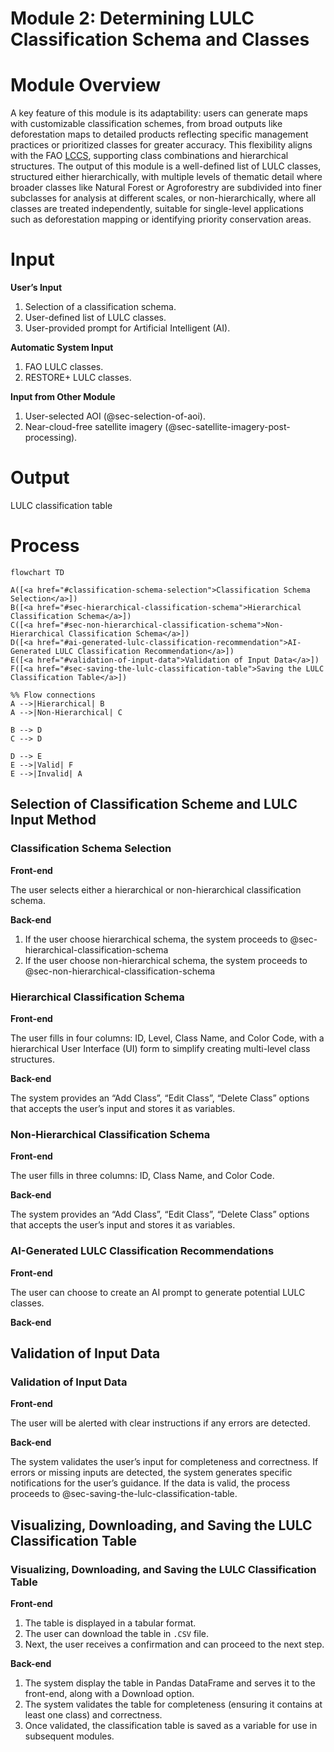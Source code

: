 # Module 2: Determining LULC Classification Schema and Classes {#sec-module-2}

# Module Overview {.unnumbered}

A key feature of this module is its adaptability: users can generate maps with customizable classification schemes, from broad outputs like deforestation maps to detailed products reflecting specific management practices or prioritized classes for greater accuracy. This flexibility aligns with the FAO [LCCS](https://www.fao.org/4/x0596e/x0596e00.htm), supporting class combinations and hierarchical structures. The output of this module is a well-defined list of LULC classes, structured either hierarchically, with multiple levels of thematic detail where broader classes like Natural Forest or Agroforestry are subdivided into finer subclasses for analysis at different scales, or non-hierarchically, where all classes are treated independently, suitable for single-level applications such as deforestation mapping or identifying priority conservation areas.

# Input {.unnumbered}

**User’s Input**

1.  Selection of a classification schema.
2.  User-defined list of LULC classes.
3.  User-provided prompt for Artificial Intelligent (AI).

**Automatic System Input**

1.  FAO LULC classes.
2.  RESTORE+ LULC classes.

**Input from Other Module**

1.  User-selected AOI (@sec-selection-of-aoi).
2.  Near-cloud-free satellite imagery (@sec-satellite-imagery-post-processing).

# Output {.unnumbered}

LULC classification table

# Process {.unnumbered}

```mermaid
flowchart TD

A([<a href="#classification-schema-selection">Classification Schema Selection</a>])
B([<a href="#sec-hierarchical-classification-schema">Hierarchical Classification Schema</a>])
C([<a href="#sec-non-hierarchical-classification-schema">Non-Hierarchical Classification Schema</a>])
D([<a href="#ai-generated-lulc-classification-recommendation">AI-Generated LULC Classification Recommendation</a>])
E([<a href="#validation-of-input-data">Validation of Input Data</a>])
F([<a href="#sec-saving-the-lulc-classification-table">Saving the LULC Classification Table</a>])

%% Flow connections
A -->|Hierarchical| B
A -->|Non-Hierarchical| C

B --> D
C --> D

D --> E
E -->|Valid| F
E -->|Invalid| A

```

## Selection of Classification Scheme and LULC Input Method

### Classification Schema Selection

**Front-end**

The user selects either a hierarchical or non-hierarchical classification schema.

**Back-end**

1.  If the user choose hierarchical schema, the system proceeds to @sec-hierarchical-classification-schema\
2.  If the user choose non-hierarchical schema, the system proceeds to @sec-non-hierarchical-classification-schema

### Hierarchical Classification Schema {#sec-hierarchical-classification-schema}

**Front-end**

The user fills in four columns: ID, Level, Class Name, and Color Code, with a hierarchical User Interface (UI) form to simplify creating multi-level class structures.

**Back-end**

The system provides an "Add Class", "Edit Class", "Delete Class" options that accepts the user's input and stores it as variables.

### Non-Hierarchical Classification Schema {#sec-non-hierarchical-classification-schema}

**Front-end**

The user fills in three columns: ID, Class Name, and Color Code.

**Back-end**

The system provides an "Add Class", "Edit Class", "Delete Class" options that accepts the user's input and stores it as variables.

### AI-Generated LULC Classification Recommendations

**Front-end**

The user can choose to create an AI prompt to generate potential LULC classes.

**Back-end**

## Validation of Input Data

### Validation of Input Data

**Front-end**

The user will be alerted with clear instructions if any errors are detected.

**Back-end**

The system validates the user’s input for completeness and correctness. If errors or missing inputs are detected, the system generates specific notifications for the user’s guidance. If the data is valid, the process proceeds to @sec-saving-the-lulc-classification-table.

## Visualizing, Downloading, and Saving the LULC Classification Table {#sec-saving-the-lulc-classification-table}

### Visualizing, Downloading, and Saving the LULC Classification Table

**Front-end**

1.  The table is displayed in a tabular format.
2.  The user can download the table in `.CSV` file.
3.  Next, the user receives a confirmation and can proceed to the next step.

**Back-end**

1.  The system display the table in Pandas DataFrame and serves it to the front-end, along with a Download option.
2.  The system validates the table for completeness (ensuring it contains at least one class) and correctness.
3.  Once validated, the classification table is saved as a variable for use in subsequent modules.
